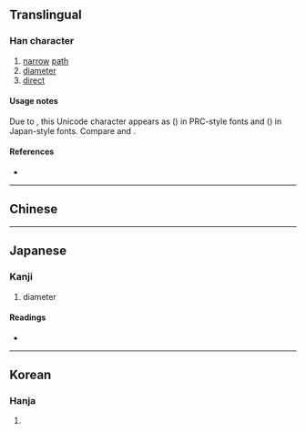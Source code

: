 {{character info/new}}
{{also|徑|逕}}
==Translingual==
{{Han simplified forms|徑|径|径}}

===Han character===
{{Han char|rn=60|rad=彳|as=05|sn=8|four=|canj=HONOM,HOEG|ids=⿰彳𢀖(G),⿰彳圣(TJ)}}

# [[narrow]] [[path]]
# [[diameter]]
# [[direct]]

====Usage notes====
Due to {{w|Han unification}}, this Unicode character appears as {{lang|zh|[[径]]}} ({{lang|zh|[[彳]][[𢀖]]}}) in PRC-style fonts and {{lang|ja|[[径]]}} ({{lang|ja|[[彳]][[圣]]}}) in Japan-style fonts. Compare {{lang|zh|[[茎]]}} and {{lang|ja|[[茎]]}}.

====References====
* {{Han ref|kx=0365.411|dkj=10080|dj=0686.060|hdz=20818.010|uh=5F84|ud=24452}}

----

==Chinese==
{{zh-see|徑|sv}}

----

==Japanese==

===Kanji===
{{ja-kanji|grade=4|rs=彳05|kyu=徑}}

# diameter

====Readings====
* {{ja-readings|goon=[[きょう]] (kyō) {{non-joyo-reading}}|kanon=[[けい]] (kei)|kun=[[こみち]] (komichi), [[みち]] (michi), [[さしわたし]] (sashiwatashi)}}

----

==Korean==

===Hanja===
{{ko-hanja|hangeul=경|eumhun=|rv=gyeong|mr=kyŏng|y=kyeng}}

# {{defn|lang=ko|sort=彳05}}